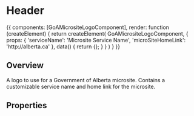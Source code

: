 

<Meta title="Design System/Basic Elements/Header" component={GoAMicrositeLogoComponent} />

# Header

<Preview>
  <Story name="Micro Site Logo" height={100}>
    {{
      components: [GoAMicrositeLogoComponent],
      render: function (createElement) {
        return createElement(
          GoAMicrositeLogoComponent, {
            props: {
              'serviceName': 'Microsite Service Name',
              'microSiteHomeLink': 'http://alberta.ca'
            },
            data() {
              return {};
            }
          }
        )
      }
    }}
  </Story>
</Preview>

## Overview

A logo to use for a Government of Alberta microsite.  Contains a customizable service name and home link for the microsite.

## Properties
